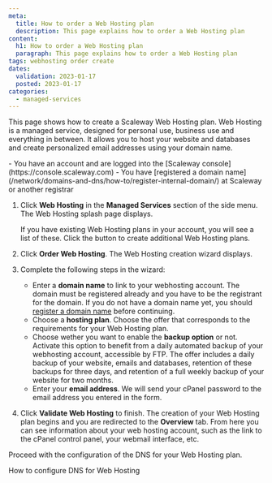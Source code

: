 ```yaml
---
meta:
  title: How to order a Web Hosting plan
  description: This page explains how to order a Web Hosting plan
content:
  h1: How to order a Web Hosting plan
  paragraph: This page explains how to order a Web Hosting plan
tags: webhosting order create
dates:
  validation: 2023-01-17
  posted: 2023-01-17
categories:
  - managed-services
---
```



This page shows how to create a Scaleway Web Hosting plan. Web Hosting is a managed service, designed for personal use, business use and everything in between. It allows you to host your website and databases and create personalized email addresses using your domain name.


<Macro id="iam-requirements" />

<Message type="requirement">
  - You have an account and are logged into the [Scaleway console](https://console.scaleway.com)
  - You have [registered a domain name](/network/domains-and-dns/how-to/register-internal-domain/) at Scaleway or another registrar
</Message>

1. Click **Web Hosting** in the **Managed Services** section of the side menu. The Web Hosting splash page displays.
    <Lightbox src="scaleway-webhosting-splash.webp" alt="" />

    <Message type="note">
      If you have existing Web Hosting plans in your account, you will see a list of
      these. Click the <Icon name="plus" />
      button to create additional Web Hosting plans.
    </Message>
2. Click **Order Web Hosting**. The Web Hosting creation wizard displays.
3. Complete the following steps in the wizard: 
    - Enter a **domain name** to link to your webhosting account. 
      <Message type="important">
        The domain must be registered already and you have to be the registrant for the domain. If you do not have a domain name yet, you should [register a domain name](/network/domains-and-dns/how-to/register-internal-domain/) before continuing.
      </Message>
    - Choose a **hosting plan**. Choose the offer that corresponds to the requirements for your Web Hosting plan. 
    - Choose wether you want to enable the **backup option** or not. 
      <Message type="tip">
        Activate this option to benefit from a daily automated backup of your webhosting account, accessible by FTP. The offer includes a daily backup of your website, emails and databases, retention of these backups for three days, and retention of a full weekly backup of your website for two months.
      </Message>
    - Enter your **email address**. We will send your cPanel password to the email address you entered in the form.
4. Click **Validate Web Hosting** to finish. The creation of your Web Hosting plan begins and you are redirected to the **Overview** tab. From here you can see information about your web hosting account, such as the link to the cPanel control panel, your webmail interface, etc.

<Lightbox src="scaleway-instance-overview.webp" alt="" />

Proceed with the configuration of the DNS for your Web Hosting plan.

<Navigation title="See Also">
  <NextButton to="/managed-services/webhosting/how-to/configure-dns-webhosting/">How to configure DNS for Web Hosting</NextButton>
</Navigation>
